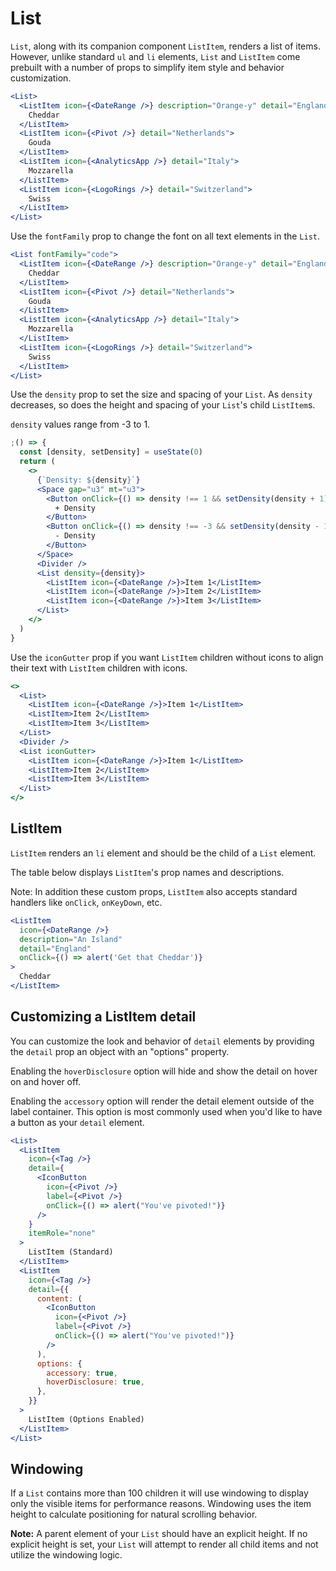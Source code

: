 
<Meta component={List} title="Docs/Components/Content/List" />

# List

`List`, along with its companion component `ListItem`, renders a list of items. However, unlike standard `ul` and `li` elements, `List` and `ListItem` come prebuilt with a number of props to simplify item style and behavior customization.

```jsx
<List>
  <ListItem icon={<DateRange />} description="Orange-y" detail="England">
    Cheddar
  </ListItem>
  <ListItem icon={<Pivot />} detail="Netherlands">
    Gouda
  </ListItem>
  <ListItem icon={<AnalyticsApp />} detail="Italy">
    Mozzarella
  </ListItem>
  <ListItem icon={<LogoRings />} detail="Switzerland">
    Swiss
  </ListItem>
</List>
```

Use the `fontFamily` prop to change the font on all text elements in the `List`.

```jsx
<List fontFamily="code">
  <ListItem icon={<DateRange />} description="Orange-y" detail="England">
    Cheddar
  </ListItem>
  <ListItem icon={<Pivot />} detail="Netherlands">
    Gouda
  </ListItem>
  <ListItem icon={<AnalyticsApp />} detail="Italy">
    Mozzarella
  </ListItem>
  <ListItem icon={<LogoRings />} detail="Switzerland">
    Swiss
  </ListItem>
</List>
```

Use the `density` prop to set the size and spacing of your `List`. As `density` decreases, so does the height and spacing of your `List`'s child `ListItem`s.

`density` values range from -3 to 1.

```jsx
;() => {
  const [density, setDensity] = useState(0)
  return (
    <>
      {`Density: ${density}`}
      <Space gap="u3" mt="u3">
        <Button onClick={() => density !== 1 && setDensity(density + 1)}>
          + Density
        </Button>
        <Button onClick={() => density !== -3 && setDensity(density - 1)}>
          - Density
        </Button>
      </Space>
      <Divider />
      <List density={density}>
        <ListItem icon={<DateRange />}>Item 1</ListItem>
        <ListItem icon={<DateRange />}>Item 2</ListItem>
        <ListItem icon={<DateRange />}>Item 3</ListItem>
      </List>
    </>
  )
}
```

Use the `iconGutter` prop if you want `ListItem` children without icons to align their text with `ListItem` children with icons.

```jsx
<>
  <List>
    <ListItem icon={<DateRange />}>Item 1</ListItem>
    <ListItem>Item 2</ListItem>
    <ListItem>Item 3</ListItem>
  </List>
  <Divider />
  <List iconGutter>
    <ListItem icon={<DateRange />}>Item 1</ListItem>
    <ListItem>Item 2</ListItem>
    <ListItem>Item 3</ListItem>
  </List>
</>
```

## ListItem

`ListItem` renders an `li` element and should be the child of a `List` element.

The table below displays `ListItem`'s prop names and descriptions.

<ListItemPropTable />

Note: In addition these custom props, `ListItem` also accepts standard handlers like `onClick`, `onKeyDown`, etc.

```jsx
<ListItem
  icon={<DateRange />}
  description="An Island"
  detail="England"
  onClick={() => alert('Get that Cheddar')}
>
  Cheddar
</ListItem>
```

## Customizing a ListItem detail

You can customize the look and behavior of `detail` elements by providing the `detail` prop an object with an "options" property.

Enabling the `hoverDisclosure` option will hide and show the detail on hover on and hover off.

Enabling the `accessory` option will render the detail element outside of the label container. This option is most commonly used when you'd like to have a button as your `detail` element.

```jsx
<List>
  <ListItem
    icon={<Tag />}
    detail={
      <IconButton
        icon={<Pivot />}
        label={<Pivot />}
        onClick={() => alert("You've pivoted!")}
      />
    }
    itemRole="none"
  >
    ListItem (Standard)
  </ListItem>
  <ListItem
    icon={<Tag />}
    detail={{
      content: (
        <IconButton
          icon={<Pivot />}
          label={<Pivot />}
          onClick={() => alert("You've pivoted!")}
        />
      ),
      options: {
        accessory: true,
        hoverDisclosure: true,
      },
    }}
  >
    ListItem (Options Enabled)
  </ListItem>
</List>
```

## Windowing

If a `List` contains more than 100 children it will use windowing to display
only the visible items for performance reasons. Windowing uses the item height to calculate
positioning for natural scrolling behavior.

**Note:** A parent element of your `List` should have an explicit height. If no explicit height is set, your `List` will attempt to render all child items and not utilize the windowing logic.